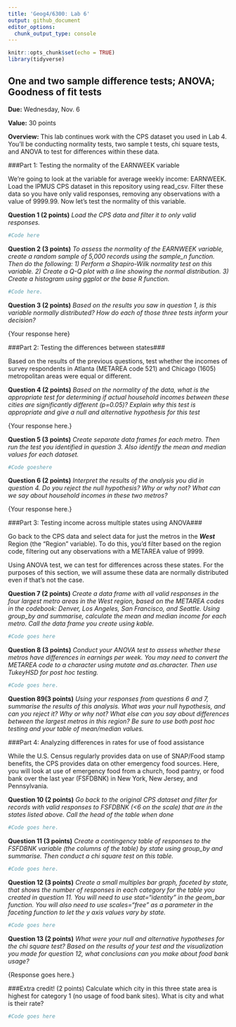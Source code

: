 ```yaml
---
title: 'Geog4/6300: Lab 6'
output: github_document
editor_options: 
  chunk_output_type: console
---
```


```r
knitr::opts_chunk$set(echo = TRUE)
library(tidyverse)
```

## One and two sample difference tests; ANOVA; Goodness of fit tests

**Due:** Wednesday, Nov. 6

**Value:** 30 points

**Overview:**
This lab continues work with the CPS dataset you used in Lab 4. You'll be conducting normality tests, two sample t tests, chi square tests, and ANOVA to test for differences within these data.

###Part 1: Testing the normality of the EARNWEEK variable

We're going to look at the variable for average weekly income: EARNWEEK. Load the IPMUS CPS dataset in this repository using read_csv. Filter these data so you have only valid responses, removing any observations with a value of 9999.99. Now let's test the normality of this variable.

**Question 1 (2 points)** _Load the CPS data and filter it to only valid responses._

```r
#Code here

```


**Question 2 (3 points)** _To assess the normality of the EARNWEEK variable, create a random sample of 5,000 records using the sample_n function. Then do the following: 1) Perform a Shapiro-Wilk normality test on this variable. 2) Create a Q-Q plot with a line showing the normal distribution. 3) Create a histogram using ggplot or the base R function._

```r
#Code here.

```


**Question 3 (2 points)** _Based on the results you saw in question 1, is this variable normally distributed? How do each of those three tests inform your decision?_

{Your response here}

###Part 2: Testing the differences between states###

Based on the results of the previous questions, test whether the incomes of survey respondents in Atlanta (METAREA code 521) and Chicago (1605) metropolitan areas were equal or different.

**Question 4 (2 points)** _Based on the normality of the data, what is the appropriate test for determining if actual household incomes between these cities are significantly different (p=0.05)? Explain why this test is appropriate and give a null and alternative hypothesis for this test_

{Your response here.}

**Question 5 (3 points)** _Create separate data frames for each metro. Then run the test you identified in question 3. Also identify the mean and median values for each dataset._

```r
#Code goeshere
```


**Question 6 (2 points)** _Interpret the results of the analysis you did in question 4. Do you reject the null hypothesis? Why or why not? What can we say about household incomes in these two metros?_

{Your response here.}

###Part 3: Testing income across multiple states using ANOVA###

Go back to the CPS data and select data for just the metros in the _**West**_ Region (the "Region" variable). To do this, you'd filter based on the region code, filtering out any observations with a METAREA value of 9999.

Using ANOVA test, we can test for differences across these states. For the purposes of this section, we will assume these data are normally distributed even if that's not the case.

**Question 7 (2 points)** _Create a data frame with all valid responses in the four largest metro areas in the West region, based on the METAREA codes in the codebook: Denver, Los Angeles, San Francisco, and Seattle. Using group_by and summarise, calculate the mean and median income for each metro. Call the data frame you create using kable._

```r
#Code goes here
```

**Question 8 (3 points)** _Conduct your ANOVA test to assess whether these metros have differences in earnings per week. You may need to convert the METAREA code to a character using mutate and as.character. Then use TukeyHSD for post hoc testing._

```r
#Code goes here.
```


**Question 89(3 points)** _Using your responses from questions 6 and 7, summarise the results of this analysis. What was your null hypothesis, and can you reject it? Why or why not? What else can you say about differences between the largest metros in this region? Be sure to use both post hoc testing and your table of mean/median values._

###Part 4: Analyzing differences in rates for use of food assistance

While the U.S. Census regularly provides data on use of SNAP/Food stamp benefits, the CPS provides data on other emergency food sources. Here, you will look at use of emergency food from a church, food pantry, or food bank over the last year (FSFDBNK) in New York, New Jersey, and Pennsylvania.

**Question 10 (2 points)** _Go back to the original CPS dataset and filter for records with valid responses to FSFDBNK (<6 on the scale) that are in the states listed above. Call the head of the table when done_

```r
#Code goes here.
```


**Question 11 (3 points)** _Create a contingency table of responses to the FSFDBNK variable (the columns of the table) by state using group_by and summarise. Then conduct a chi square test on this table._

```r
#Code goes here.
```

**Question 12 (3 points)** _Create a small multiples bar graph, faceted by state, that shows the number of responses in each category for the table you created in question 11. You will need to use stat="identity" in the geom_bar function. You will also need to use scales="free" as a parameter in the faceting function to let the y axis values vary by state._

```r
#Code goes here
```

**Question 13 (2 points)** _What were your null and alternative hypotheses for the chi square test? Based on the results of your test and the visualization you made for question 12, what conclusions can you make about food bank usage? _

{Response goes here.}

###Extra credit! (2 points)
Calculate which city in this three state area is highest for category 1 (no usage of food bank sites). What is city and what is their rate?

```r
#Code goes here
```

